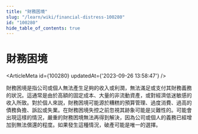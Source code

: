 ```yaml
---
title: "財務困境"
slug: "/learn/wiki/financial-distress-100280"
id: "100280"
hide_table_of_contents: true
---
```



# 財務困境

<ArticleMeta id={100280} updatedAt={'2023-09-26 13:58:47'} />
<div className='border-solid border-b border-t-0 my-4 border-[var(--ifm-color-gray-300)]' />

財務困境是指公司或個人無法產生足夠的收入或利潤，無法滿足或支付其財務義務的狀況。這通常是由於高額的固定成本、大量的非流動資產，或對經濟低迷敏感的收入所致。對於個人來説，財務困境可能源於糟糕的預算管理、過度消費、過高的債務負擔、訴訟或失業。在財務困境失控之前忽視其跡象可能是災難性的。可能會出現這樣的情況，嚴重的財務困境無法再得到解決，因為公司或個人的義務已經增加到無法償還的程度。如果發生這種情況，破產可能是唯一的選擇。
